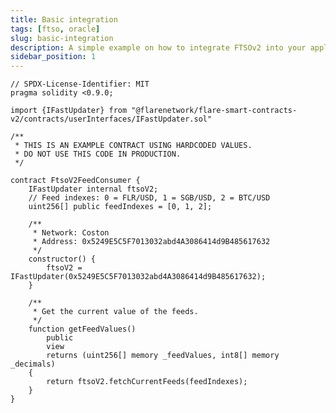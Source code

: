 ```yaml
---
title: Basic integration
tags: [ftso, oracle]
slug: basic-integration
description: A simple example on how to integrate FTSOv2 into your application
sidebar_position: 1
---
```


```solidity title="FtsoV2FeedConsumer.sol"
// SPDX-License-Identifier: MIT
pragma solidity <0.9.0;

import {IFastUpdater} from "@flarenetwork/flare-smart-contracts-v2/contracts/userInterfaces/IFastUpdater.sol"

/**
 * THIS IS AN EXAMPLE CONTRACT USING HARDCODED VALUES.
 * DO NOT USE THIS CODE IN PRODUCTION.
 */

contract FtsoV2FeedConsumer {
    IFastUpdater internal ftsoV2;
    // Feed indexes: 0 = FLR/USD, 1 = SGB/USD, 2 = BTC/USD
    uint256[] public feedIndexes = [0, 1, 2];

    /**
     * Network: Coston
     * Address: 0x5249E5C5F7013032abd4A3086414d9B485617632
     */
    constructor() {
        ftsoV2 = IFastUpdater(0x5249E5C5F7013032abd4A3086414d9B485617632);
    }

    /**
     * Get the current value of the feeds.
     */
    function getFeedValues()
        public
        view
        returns (uint256[] memory _feedValues, int8[] memory _decimals)
    {
        return ftsoV2.fetchCurrentFeeds(feedIndexes);
    }
}
```
